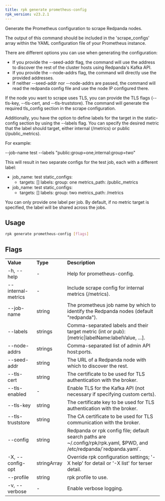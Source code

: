 ```yaml
---
title: rpk generate prometheus-config
rpk_version: v23.2.1
---
```


Generate the Prometheus configuration to scrape Redpanda nodes.

The output of this command should be included in the 'scrape_configs' array
within the YAML configuration file of your Prometheus instance.

There are different options you can use when generating the configuration:

- If you provide the --seed-addr flag, the command will use the address to
  discover the rest of the cluster hosts using Redpanda's Kafka API.
- If you provide the --node-addrs flag, the command will directly use the
  provided addresses.
- If neither --seed-addr nor --node-addrs are passed, the command will read the
  redpanda config file and use the node IP configured there.

If the node you want to scrape uses TLS, you can provide the TLS flags
(--tls-key, --tls-cert, and --tls-truststore). The command will generate the
required tls_config section in the scrape configuration.

Additionally, you have the option to define labels for the target in the
static-config section by using the --labels flag. You can specify the desired
metric that the label should target, either internal (/metrics) or public
(/public_metrics).

For example:

--job-name test --labels "public:group=one,internal:group=two"

This will result in two separate configs for the test job, each with a
different label:

- job_name: test
  static_configs:
  - targets: [<targets>]
    labels:
    group: one
    metrics_path: /public_metrics
- job_name: test
  static_configs:
  - targets: [<targets>]
    labels:
    group: two
    metrics_path: /metrics

You can only provide one label per job. By default, if no metric target is
specified, the label will be shared across the jobs.

## Usage

```bash
rpk generate prometheus-config [flags]
```

## Flags

<table>
  <tbody>
    <tr>
      <td>
        <strong>Value</strong>
      </td>
      <td>
        <strong>Type</strong>
      </td>
      <td>
        <strong>Description</strong>
      </td>
    </tr>
    <tr>
      <td>-h, --help</td>
      <td>-</td>
      <td>Help for prometheus-config.</td>
    </tr>
    <tr>
      <td>--internal-metrics</td>
      <td>-</td>
      <td>Include scrape config for internal metrics (/metrics).</td>
    </tr>
    <tr>
      <td>--job-name</td>
      <td>string</td>
      <td>
        The prometheus job name by which to identify the Redpanda nodes (default
        "redpanda").
      </td>
    </tr>
    <tr>
      <td>--labels</td>
      <td>strings</td>
      <td>
        Comma-separated labels and their target metric (int or pub):
        [metric|labelName:labelValue, ...].
      </td>
    </tr>
    <tr>
      <td>--node-addrs</td>
      <td>strings</td>
      <td>Comma-separated list of admin API host:ports.</td>
    </tr>
    <tr>
      <td>--seed-addr</td>
      <td>string</td>
      <td>The URL of a Redpanda node with which to discover the rest.</td>
    </tr>
    <tr>
      <td>--tls-cert</td>
      <td>string</td>
      <td>
        The certificate to be used for TLS authentication with the broker.
      </td>
    </tr>
    <tr>
      <td>--tls-enabled</td>
      <td>-</td>
      <td>
        Enable TLS for the Kafka API (not necessary if specifying custom certs).
      </td>
    </tr>
    <tr>
      <td>--tls-key</td>
      <td>string</td>
      <td>
        The certificate key to be used for TLS authentication with the broker.
      </td>
    </tr>
    <tr>
      <td>--tls-truststore</td>
      <td>string</td>
      <td>
        The CA certificate to be used for TLS communication with the broker.
      </td>
    </tr>
    <tr>
      <td>--config</td>
      <td>string</td>
      <td>
        Redpanda or rpk config file; default search paths are
        ~/.config/rpk/rpk.yaml, $PWD, and /etc/redpanda/`redpanda.yaml`.
      </td>
    </tr>
    <tr>
      <td>-X, --config-opt</td>
      <td>stringArray</td>
      <td>
        Override rpk configuration settings; '-X help' for detail or '-X list'
        for terser detail.
      </td>
    </tr>
    <tr>
      <td>--profile</td>
      <td>string</td>
      <td>rpk profile to use.</td>
    </tr>
    <tr>
      <td>-v, --verbose</td>
      <td>-</td>
      <td>Enable verbose logging.</td>
    </tr>
  </tbody>
</table>
